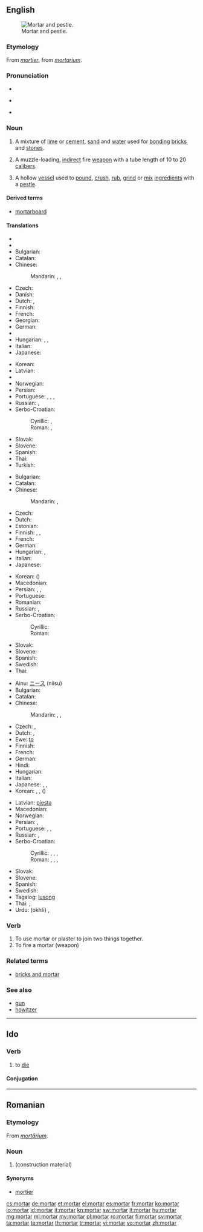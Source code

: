 ==English==
{{slim-wikipedia|dab=mortar}}
[[Image:Mozdzierz kuchenny.jpg|thumb|right|Mortar and pestle.]]

===Etymology===
From {{etyl|fro}} ''[[mortier]]'', from {{etyl|la}} ''[[mortarium]]''.

===Pronunciation===
* {{rhymes|ɔː(r)tə(r)}}
* {{a|UK}} {{IPA|/ˈmɔːtɘ(ɹ)/}} {{X-SAMPA|/"mO:t@(r)/}}
* {{audio|En-us-mortar.ogg|Audio (US)}}

===Noun===
{{en-noun|s|-}}

# {{uncountable}} A mixture of [[lime]] or [[cement]], [[sand]] and [[water]] used for [[bonding]] [[brick]]s and [[stone]]s.
# {{countable|military}} A muzzle-loading, [[indirect]] fire [[weapon]] with a tube length of 10 to 20 [[caliber]]s.
# {{countable}} A hollow [[vessel]] used to [[pound]], [[crush]], [[rub]], [[grind]] or [[mix]] [[ingredient]]s with a [[pestle]].

====Derived terms====
* [[mortarboard]]

====Translations====
{{trans-top|mixture of lime or cement, sand and water}}
* {{trreq|Arabic}}
* {{trreq|Armenian}}
* Bulgarian: {{t|bg|хоросан|m|tr=horosán|sc=Cyrl}}
* Catalan: {{t+|ca|morter|m}}
* Chinese:
*: Mandarin: {{t|zh|灰泥|tr=huīní|sc=Hani}}, {{t|zh|砂漿|sc=Hani}}, {{t|zh|砂浆|tr=shājiāng|sc=Hani}}
* Czech: {{t-|cs|malta|f}}
* Danish: {{t+|da|mørtel}}
* Dutch: {{t-|nl|specie|f}}, {{t-|nl|mortel|m}}
* Finnish: {{t+|fi|laasti}}
* French: {{t+|fr|mortier|m}}
* Georgian: {{t|ka|კირდუღაბი|tr=kirduḡabi|sc=Geor}}
* German: {{t+|de|Mörtel|m}}
* {{trreq|Hebrew}}
* Hungarian: {{t+|hu|habarcs}}, {{t+|hu|malter}}, {{t+|hu|vakolat}}
* Italian: {{t+|it|malta|f}}
* Japanese: {{t|ja|モルタル|tr=morutaru|sc=Jpan}}
{{trans-mid}}
* Korean: {{t|ko|모르타르|tr=moreutareu|sc=Kore}}
* Latvian: {{t-|lv|java|f|xs=Latvian}}
* {{trreq|Lithuanian}}
* Norwegian: {{t|no|mørtel|m}}
* Persian: {{t|fa|ساروج|tr=sârûj|sc=fa-Arab}}
* Portuguese: {{t|pt|argamassa|f}}, {{t|pt|massa|f}}, {{t|pt|rebouco|m}}, {{t|pt|cafelo|m}}
* Russian: {{t|ru|известковый раствор|m|tr=izvestkóvyj rastvór}}, {{qualifier|строительный}} {{t|ru|раствор|m|tr=rastvór|sc=Cyrl}}
* Serbo-Croatian:
*: Cyrillic: {{t|sh|малтер|f|sc=Cyrl}}, {{t|sh|морт|m|sc=Cyrl}}
*: Roman: {{t|sh|malter|m}}, {{t|sh|mort|m}}
* Slovak: {{t-|sk|malta|f}}
* Slovene: {{t+|sl|malta|f}}
* Spanish: {{t+|es|mortero|m}}
* Thai: {{t|th|ปูน|tr=bpoon|sc=Thai}}
* Turkish: {{t+|tr|harç}}
{{trans-bottom}}

{{trans-top|short large-bore cannon}}
* Bulgarian: {{t|bg|минохвъргачка|tr=minohvǎrgáčka|sc=Cyrl}}
* Catalan: {{t+|ca|morter|m}}
* Chinese:
*: Mandarin: {{t|zh|迫擊砲|sc=Hani}}, {{t|zh|迫击炮|tr=pǎijīpào|sc=Hani}}
* Czech: {{t-|cs|minomet|m}}
* Dutch: {{t-|nl|mortier|m|n}}
* Estonian: {{t|et|miinipilduja}}
* Finnish: {{t+|fi|kranaatinheitin}}, {{t-|fi|heitin}}, {{t-|fi|mörssäri}}
* French: {{t+|fr|mortier|m}}
* German: {{t+|de|Mörser|m}}
* Hungarian: {{t|hu|mozsárágyú}}, {{t-|hu|mozsár}}
* Italian: {{t-|it|mortaio|m}}
* Japanese: {{t|ja|迫撃砲|tr=はくげきほう, hakugekihō|sc=Jpan}}
{{trans-mid}}
* Korean: {{t|ko|박격포|tr=bakgyeokpo|sc=Kore}} ({{t|ko|迫撃砲|sc=Kore}})
* Macedonian: {{t|mk|минофрлач|m|tr=minof'rlač}}
* Persian: {{t|fa|دیگ|tr=dîg|sc=fa-Arab}}, {{t|fa|کماره|tr=kamâre|sc=fa-Arab}}, {{t|fa|منداغان|tr=mandâghân|sc=fa-Arab}}
* Portuguese: {{t|pt|morteiro}}
* Romanian: {{t|ro|mortier|n}}
* Russian: {{t+|ru|мортира|f|tr=mortíra}}, {{t+|ru|миномёт|m|tr=minomjót}}
* Serbo-Croatian:
*: Cyrillic: {{t|sh|мужар|m|sc=Cyrl}}
*: Roman: {{t|sh|mužar|m}}
* Slovak: {{t|sk|mažiar|m}}
* Slovene: {{t+|sl|možnar|m}}
* Spanish: {{t+|es|mortero|m}}
* Swedish: {{t|sv|granatkastare|c}}
* Thai: {{t|th|ปืนครก|tr=bpeun krók|sc=Thai}}
{{trans-bottom}}

{{trans-top|vessel used to grind ingredients}}
* Ainu: [[ニース]] (niisu)
* Bulgarian: {{t|bg|хаван|m|tr=haván|sc=Cyrl}}
* Catalan: {{t+|ca|morter|m}}
* Chinese:
*: Mandarin: {{t|zh|研缽|sc=Hani}}, {{t|zh|研钵|tr=yánbō|sc=Hani}}, {{t|zh|臼|tr=jiù|sc=Hani}}
* Czech: {{t-|cs|hmoždíř|m}},  {{t-|cs|moždíř|m}}
* Dutch: {{t+|nl|vijzel|m}}, {{t-|nl|mortier|m|n}}
* Ewe: [[to#Ewe|to]]
* Finnish: {{t+|fi|huhmar}}
* French: {{t+|fr|mortier|m}}
* German: {{t+|de|Mörser|m}}
* Hindi: {{t-|hi|ओखली|f|tr=okhlī|xs=Hindi}}
* Hungarian: {{t-|hu|mozsár}}
* Italian: {{t-|it|mortaio|m}}
* Japanese: {{t|ja|すり鉢|tr=すりばち, suribachi|sc=Jpan}}, {{t|ja|擂り鉢|tr=すりばち, suribachi|sc=Jpan}}, {{t|ja|臼|tr=うす, usu|sc=Jpan}}
* Korean: {{t|ko|방아확|tr=bang-ahwak|sc=Kore}}, {{t|ko|절구|tr=jeolgu|sc=Kore}}, {{qualifier|small-sized}} {{t|ko|유발|tr=yubal|sc=Kore}} ({{t|ko|乳鉢|sc=Kore}})
{{trans-mid}}
* Latvian: [[piesta]] {{f}}
* Macedonian: {{t|mk|аван|m|tr=ávan}}
* Norwegian: {{t|no|morter|m}}
* Persian: {{t|fa|دارو کوب|tr=dârû-kob|sc=fa-Arab}}, {{t|fa|سیر کوب|tr=sîr-kob|sc=fa-Arab}}
* Portuguese: {{t|pt|almofariz|m}}, {{t|pt|morteiro|m}}, {{t|pt|gral|m}}
* Russian: {{t+|ru|ступа|f|tr=stúpa}}, {{t+|ru|ступка|f|tr=stúpka}}
* Serbo-Croatian:
*: Cyrillic: {{t|sh|ступа|m|sc=Cyrl}}, {{t|sh|аван|m|sc=Cyrl}}, {{t|sh|мужар|m|sc=Cyrl}}, {{t|sh|тарионик|m|sc=Cyrl}}
*: Roman: {{t|sh|stupa|f}}, {{t|sh|avan|m}}, {{t|sh|mužar|m}}, {{t|sh|tarionik|m}}
* Slovak: {{t|sk|mažiar|m}}
* Slovene: {{t+|sl|možnar|m}}
* Spanish: {{t+|es|mortero|m}}
* Swedish: {{t-|sv|mortel|c}}
* Tagalog: [[lusong]]
* Thai: {{t|th|ครกบดยา|tr=krók bòt yaa|sc=Thai}}, {{t|th|โกร่ง|tr=gròhng|sc=Thai}}
* Urdu: {{ur-Arab|[[اوکھلی]]}} (okhlī) {{f}}, {{t|ur|اوکھلی|f|tr=okhlī|sc=ur-Arab}}
{{trans-bottom}}

===Verb===
{{en-verb}}

# To use mortar or plaster to join two things together.
# To fire a mortar (weapon)

===Related terms===
* [[bricks and mortar]]

===See also===
* [[gun]]
* [[howitzer]]

----

==Ido==

===Verb===
{{io-verb|mort}}

# to [[die]]

====Conjugation====
{{io-conj|intr=yes|mort}}

----

==Romanian==

===Etymology===
From {{etyl|la|ro}} ''[[mortarium|mortārium]]''.

===Noun===
{{ro-noun|n}}

# {{l|en|mortar}} (construction material)

====Synonyms====
* [[mortier]]

[[cs:mortar]]
[[de:mortar]]
[[et:mortar]]
[[el:mortar]]
[[es:mortar]]
[[fr:mortar]]
[[ko:mortar]]
[[io:mortar]]
[[id:mortar]]
[[it:mortar]]
[[kn:mortar]]
[[sw:mortar]]
[[lt:mortar]]
[[hu:mortar]]
[[mg:mortar]]
[[ml:mortar]]
[[my:mortar]]
[[pl:mortar]]
[[ro:mortar]]
[[fi:mortar]]
[[sv:mortar]]
[[ta:mortar]]
[[te:mortar]]
[[th:mortar]]
[[tr:mortar]]
[[vi:mortar]]
[[vo:mortar]]
[[zh:mortar]]